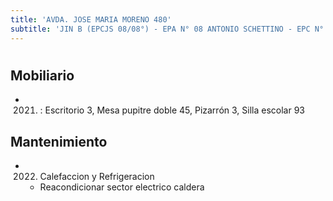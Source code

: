 ```yaml
---
title: 'AVDA. JOSE MARIA MORENO 480'
subtitle: 'JIN B (EPCJS 08/08°) - EPA N° 08 ANTONIO SCHETTINO - EPC N° 08 ANTONIO SCHETTINO'
---
```


#


## Mobiliario

*  (2021) : Escritorio 3, Mesa pupitre doble 45, Pizarrón 3, Silla escolar 93 





## Mantenimiento

*  (2022) Calefaccion y Refrigeracion 
    + Reacondicionar sector electrico caldera



